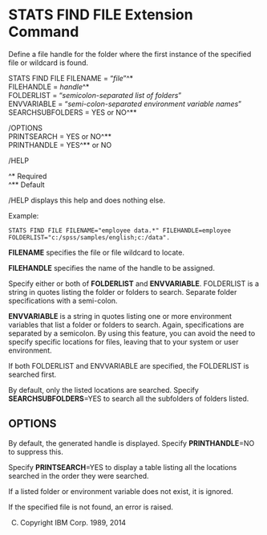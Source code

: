 STATS FIND FILE Extension Command
=================================

Define a file handle for the folder where the first instance
of the specified file or wildcard is found.

STATS FIND FILE 
FILENAME = "*file*"^&#42;  
FILEHANDLE = *handle*^&#42;  
FOLDERLIST = "*semicolon-separated list of folders*"  
ENVVARIABLE = "*semi-colon-separated environment variable names*"  
SEARCHSUBFOLDERS = YES or NO^&#42;&#42;

/OPTIONS  
PRINTSEARCH = YES or NO^&#42;&#42;  
PRINTHANDLE = YES^&#42;&#42; or NO

/HELP

^&#42; Required  
^&#42;&#42; Default

/HELP displays this help and does nothing else.

Example:
```
STATS FIND FILE FILENAME="employee data.*" FILEHANDLE=employee
FOLDERLIST="c:/spss/samples/english;c:/data".
```

**FILENAME** specifies the file or file wildcard to locate.

**FILEHANDLE** specifies the name of the handle to be assigned.

Specify either or both of **FOLDERLIST** and **ENVVARIABLE**.  FOLDERLIST
is a string in quotes listing the folder or folders to search.  Separate
folder specifications with a semi-colon.

**ENVVARIABLE** is a string in quotes listing one or more environment variables
that list a folder or folders to search.  Again, specifications are separated by
a semicolon.  By using this feature, you can avoid the need to specify
specific locations for files, leaving that to your system or user environment.

If both FOLDERLIST and ENVVARIABLE are specified, the FOLDERLIST
is searched first.

By default, only the listed locations are searched.  Specify 
**SEARCHSUBFOLDERS**=YES to search all the subfolders of folders listed.

OPTIONS
-------
By default, the generated handle is displayed.  Specify **PRINTHANDLE**=NO
to suppress this.

Specify **PRINTSEARCH**=YES to display a table listing all the locations
searched in the order they were searched.

If a listed folder or environment variable does not exist, it is ignored.

If the specified file is not found, an error is raised.

(C) Copyright IBM Corp. 1989, 2014
